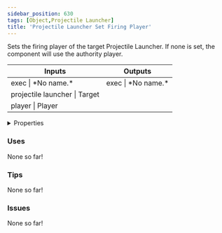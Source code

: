 ```yaml
---
sidebar_position: 630
tags: [Object,Projectile Launcher]
title: 'Projectile Launcher Set Firing Player'
---
```


Sets the firing player of the target Projectile Launcher. If none is set, the component will use the authority player.



<IChip uuid="ebff1459-5eb7-456c-a753-f8267d45f79d"/>

<table><thead><tr><th>Inputs</th><th>Outputs</th></tr></thead><tbody><tr><td>exec | *No name.*</td><td>exec | *No name.*</td></tr><tr><td>projectile launcher | Target</td><td /></tr><tr><td>player | Player</td><td /></tr></tbody></table>

<details>
  <summary>Properties</summary>
  <div>
    <div>
    <table>
      <tbody>
        <tr>
          <td>Is beta required?</td>
          <td>No</td>
        </tr>
        <tr>
          <td>Is chip a trolling risk?</td>
          <td>No</td>
        </tr>
        <tr>
          <td>Is chip a role assignment risk?</td>
          <td>No</td>
        </tr>
        <tr>
          <td>Chip UUID</td>
          <td>ebff1459-5eb7-456c-a753-f8267d45f79d</td>
        </tr>
        <tr>
          <td>Room availability</td>
          <td>Available everywhere</td>
        </tr>
      </tbody>
    </table>
    </div>
  </div>
</details>

### Uses

None so far!

### Tips

None so far!

### Issues

None so far!